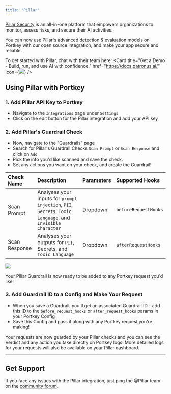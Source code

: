 ```yaml
---
title: "Pillar"
---
```


[Pillar Security](https://www.pillar.security/) is an all-in-one platform that empowers organizations to monitor, assess risks, and secure their AI activities.

You can now use Pillar's advanced detection & evaluation models on Portkey with our open source integration, and make your app secure and reliable.

To get started with Pillar, chat with their team here:
<Card title="Get a Demo - Build, run, and use AI with confidence." href="https://docs.patronus.ai/"
icon={<img src="https://cdn.prod.website-files.com/6630b67785bd14f3460560d3/6645e1936f04c32be1deb54a_256%20x256.png"  />} />


## Using Pillar with Portkey

### 1\. Add Pillar API Key to Portkey

* Navigate to the `Integrations` page under `Settings`
* Click on the edit button for the Pillar integration and add your API key

### 2\. Add Pillar's Guardrail Check

* Now, navigate to the "Guardrails" page
* Search for Pillar's Guardrail Checks `Scan Prompt` or `Scan Response` and click on `Add`
* Pick the info you'd like scanned and save the check.
* Set any actions you want on your check, and create the Guardrail!

| Check Name    | Description                                                                                      | Parameters | Supported Hooks    |
| :------------- | :------------------------------------------------------------------------------------------------ | :---------- | :------------------ |
| Scan Prompt   | Analyses your inputs for `prompt injection`, `PII`, `Secrets`, `Toxic Language`, and `Invisible Character` | Dropdown   | `beforeRequestHooks` |
| Scan Response | Analyses your outputs for `PII`, Secrets, and `Toxic Language`                                       | Dropdown   | `afterRequestHooks`  |

<img src="images/product/Guardrails/pillar-guardrail.png"> </img>

Your Pillar Guardrail is now ready to be added to any Portkey request you'd like!

### 3\. Add Guardrail ID to a Config and Make Your Request

* When you save a Guardrail, you'll get an associated Guardrail ID - add this ID to the `before_request_hooks` or `after_request_hooks` params in your Portkey Config
* Save this Config and pass it along with any Portkey request you're making!

Your requests are now guarded by your Pillar checks and you can see the Verdict and any action you take directly on Portkey logs! More detailed logs for your requests will also be available on your Pillar dashboard.

---

## Get Support

If you face any issues with the Pillar integration, just ping the @Pillar team on the [community forum](https://discord.gg/portkey-llms-in-prod-1143393887742861333).
